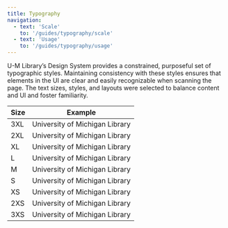 ```yaml
---
title: Typography
navigation:
  - text: 'Scale'
    to: '/guides/typography/scale'
  - text: 'Usage'
    to: '/guides/typography/usage'
---
```



<Text lede>U-M Library’s Design System provides a constrained, purposeful set of typographic styles. Maintaining consistency with these styles ensures that elements in the UI are clear and easily recognizable when scanning the page. The text sizes, styles, and layouts were selected to balance content and UI and foster familiarity.</Text>

|Size|Example|
|----|----|
|3XL|<Text size="3XL">University of Michigan Library</Text>|
|2XL|<Text size="2XL">University of Michigan Library</Text>|
|XL|<Text size="XL">University of Michigan Library</Text>|
|L|<Text size="L">University of Michigan Library</Text>|
|M|<Text size="M">University of Michigan Library</Text>|
|S|<Text size="S">University of Michigan Library</Text>|
|XS|<Text size="XS">University of Michigan Library</Text>|
|2XS|<Text size="2XS">University of Michigan Library</Text>|
|3XS|<Text size="3XS">University of Michigan Library</Text>|
